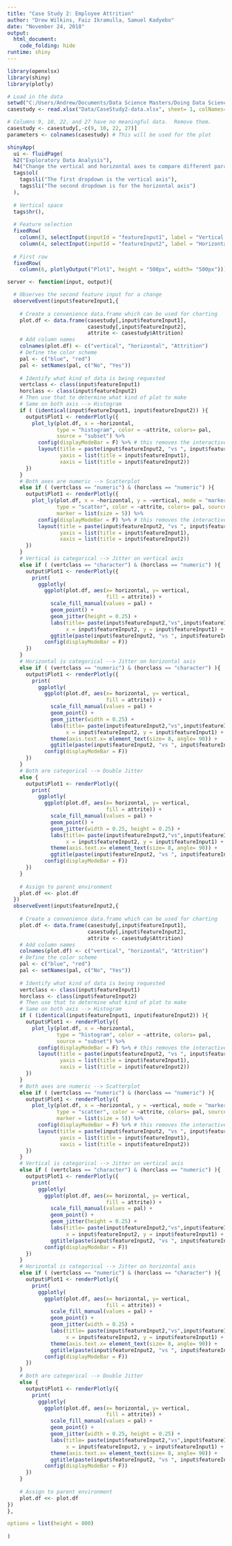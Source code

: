 ---
title: "Case Study 2: Employee Attrition"
author: "Drew Wilkins, Faiz Ikramulla, Samuel Kadyebo"
date: "November 24, 2018"
output:
  html_document:
    code_folding: hide
runtime: shiny
---

```{r echo=T, warning= FALSE, message= FALSE}
library(openxlsx)
library(shiny)
library(plotly)

# Load in the data
setwd("C:/Users/Andrew/Documents/Data Science Masters/Doing Data Science/Case Study 2/Case Study 2 Project/")
casestudy <- read.xlsx("Data/CaseStudy2-data.xlsx", sheet= 1, colNames= T)

# Columns 9, 10, 22, and 27 have no meaningful data.  Remove them.
casestudy <- casestudy[,-c(9, 10, 22, 27)]
parameters <- colnames(casestudy) # This will be used for the plot

shinyApp(
  ui <- fluidPage(
  h2("Exploratory Data Analysis"),
  h4("Change the vertical and horizontal axes to compare different parameters"),
  tags$ol(
    tags$li("The first dropdown is the vertical axis"),
    tags$li("The second dropdown is for the horizontal axis")
  ),
  
  # Vertical space
  tags$hr(),
  
  # Feature selection
  fixedRow(
    column(3, selectInput(inputId = "featureInput1", label = "Vertical axis", choices = parameters, selected = "MonthlyIncome")),
    column(4, selectInput(inputId = "featureInput2", label = "Horizontal axis", choices = parameters, selected = "JobRole"))),
  
  # First row
  fixedRow(
    column(6, plotlyOutput("Plot1", height = "500px", width= "500px")))),

server <- function(input, output){

  # Observes the second feature input for a change
  observeEvent(input$featureInput1,{
    
    # Create a convenience data.frame which can be used for charting
    plot.df <- data.frame(casestudy[,input$featureInput1],
                          casestudy[,input$featureInput2],
                          attrite <- casestudy$Attrition)
    # Add column names
    colnames(plot.df) <- c("vertical", "horizontal", "Attrition")
    # Define the color scheme
    pal <- c("blue", "red")
    pal <- setNames(pal, c("No", "Yes"))
    
    # Identify what kind of data is being requested
    vertclass <- class(input$featureInput1)
    horclass <- class(input$featureInput2)
    # Then use that to determine what kind of plot to make
    # Same on both axis --> Histogram
    if ( (identical(input$featureInput1, input$featureInput2)) ){
      output$Plot1 <- renderPlotly({
        plot_ly(plot.df, x = ~horizontal,
                type = "histogram", color = ~attrite, colors= pal, 
                source = "subset") %>%
          config(displayModeBar = F) %>% # this removes the interactive toolbar
          layout(title = paste(input$featureInput2, "vs ", input$featureInput1),
                 yaxis = list(title = input$featureInput1),
                 xaxis = list(title = input$featureInput2))
      })
    } 
    # Both axes are numeric --> Scatterplot
    else if ( (vertclass == "numeric") & (horclass == "numeric") ){
      output$Plot1 <- renderPlotly({
        plot_ly(plot.df, x = ~horizontal, y = ~vertical, mode = "markers",
                type = "scatter", color = ~attrite, colors= pal, source = "subset",
                marker = list(size = 5)) %>%
          config(displayModeBar = F) %>% # this removes the interactive toolbar
          layout(title = paste(input$featureInput2, "vs ", input$featureInput1),
                 yaxis = list(title = input$featureInput1),
                 xaxis = list(title = input$featureInput2))
      })
    }
    # Vertical is categorical --> Jitter on vertical axis
    else if ( (vertclass == "character") & (horclass == "numeric") ){
      output$Plot1 <- renderPlotly({
        print(
          ggplotly(
            ggplot(plot.df, aes(x= horizontal, y= vertical, 
                                fill = attrite)) + 
              scale_fill_manual(values = pal) +
              geom_point() + 
              geom_jitter(height = 0.25) + 
              labs(title= paste(input$featureInput2,"vs",input$featureInput1),
                   x = input$featureInput2, y = input$featureInput1) +
              ggtitle(paste(input$featureInput2, "vs ", input$featureInput1))) %>%
            config(displayModeBar = F))
      })
    }
    # Horizontal is categorical --> Jitter on horizontal axis
    else if ( (vertclass == "numeric") & (horclass == "character") ){
      output$Plot1 <- renderPlotly({
        print(
          ggplotly(
            ggplot(plot.df, aes(x= horizontal, y= vertical, 
                                fill = attrite)) + 
              scale_fill_manual(values = pal) +
              geom_point() + 
              geom_jitter(width = 0.25) + 
              labs(title= paste(input$featureInput2,"vs",input$featureInput1),
                   x = input$featureInput2, y = input$featureInput1) +
              theme(axis.text.x= element_text(size= 8, angle= 90)) +
              ggtitle(paste(input$featureInput2, "vs ", input$featureInput1))) %>%
            config(displayModeBar = F))
      })
    }
    # Both are categorical --> Double Jitter
    else {
      output$Plot1 <- renderPlotly({
        print(
          ggplotly(
            ggplot(plot.df, aes(x= horizontal, y= vertical, 
                                fill = attrite)) + 
              scale_fill_manual(values = pal) +
              geom_point() + 
              geom_jitter(width = 0.25, height = 0.25) + 
              labs(title= paste(input$featureInput2,"vs",input$featureInput1),
                   x = input$featureInput2, y = input$featureInput1) +
              theme(axis.text.x= element_text(size= 8, angle= 90)) +
              ggtitle(paste(input$featureInput2, "vs ", input$featureInput1))) %>%
            config(displayModeBar = F))
      })
    }
 
    # Assign to parent environment
    plot.df <<- plot.df
  })
  observeEvent(input$featureInput2,{
    
    # Create a convenience data.frame which can be used for charting
    plot.df <- data.frame(casestudy[,input$featureInput1],
                          casestudy[,input$featureInput2],
                          attrite <- casestudy$Attrition)
    # Add column names
    colnames(plot.df) <- c("vertical", "horizontal", "Attrition")
    # Define the color scheme
    pal <- c("blue", "red")
    pal <- setNames(pal, c("No", "Yes"))
    
    # Identify what kind of data is being requested
    vertclass <- class(input$featureInput1)
    horclass <- class(input$featureInput2)
    # Then use that to determine what kind of plot to make
    # Same on both axis --> Histogram
    if ( (identical(input$featureInput1, input$featureInput2)) ){
      output$Plot1 <- renderPlotly({
        plot_ly(plot.df, x = ~horizontal,
                type = "histogram", color = ~attrite, colors= pal, 
                source = "subset") %>%
          config(displayModeBar = F) %>% # this removes the interactive toolbar
          layout(title = paste(input$featureInput2, "vs ", input$featureInput1),
                 yaxis = list(title = input$featureInput1),
                 xaxis = list(title = input$featureInput2))
      })
    } 
    # Both axes are numeric --> Scatterplot
    else if ( (vertclass == "numeric") & (horclass == "numeric") ){
      output$Plot1 <- renderPlotly({
        plot_ly(plot.df, x = ~horizontal, y = ~vertical, mode = "markers",
                type = "scatter", color = ~attrite, colors= pal, source = "subset",
                marker = list(size = 5)) %>%
          config(displayModeBar = F) %>% # this removes the interactive toolbar
          layout(title = paste(input$featureInput2, "vs ", input$featureInput1),
                 yaxis = list(title = input$featureInput1),
                 xaxis = list(title = input$featureInput2))
      })
    }
    # Vertical is categorical --> Jitter on vertical axis
    else if ( (vertclass == "character") & (horclass == "numeric") ){
      output$Plot1 <- renderPlotly({
        print(
          ggplotly(
            ggplot(plot.df, aes(x= horizontal, y= vertical, 
                                fill = attrite)) + 
              scale_fill_manual(values = pal) +
              geom_point() + 
              geom_jitter(height = 0.25) + 
              labs(title= paste(input$featureInput2,"vs",input$featureInput1),
                   x = input$featureInput2, y = input$featureInput1) +
              ggtitle(paste(input$featureInput2, "vs ", input$featureInput1))) %>%
            config(displayModeBar = F))
      })
    }
    # Horizontal is categorical --> Jitter on horizontal axis
    else if ( (vertclass == "numeric") & (horclass == "character") ){
      output$Plot1 <- renderPlotly({
        print(
          ggplotly(
            ggplot(plot.df, aes(x= horizontal, y= vertical, 
                                fill = attrite)) + 
              scale_fill_manual(values = pal) +
              geom_point() + 
              geom_jitter(width = 0.25) + 
              labs(title= paste(input$featureInput2,"vs",input$featureInput1),
                   x = input$featureInput2, y = input$featureInput1) +
              theme(axis.text.x= element_text(size= 8, angle= 90)) +
              ggtitle(paste(input$featureInput2, "vs ", input$featureInput1))) %>%
            config(displayModeBar = F))
      })
    }
    # Both are categorical --> Double Jitter
    else {
      output$Plot1 <- renderPlotly({
        print(
          ggplotly(
            ggplot(plot.df, aes(x= horizontal, y= vertical, 
                                fill = attrite)) + 
              scale_fill_manual(values = pal) +
              geom_point() + 
              geom_jitter(width = 0.25, height = 0.25) +
              labs(title= paste(input$featureInput2,"vs",input$featureInput1),
                   x = input$featureInput2, y = input$featureInput1) +
              theme(axis.text.x= element_text(size= 8, angle= 90)) +
              ggtitle(paste(input$featureInput2, "vs ", input$featureInput1))) %>%
            config(displayModeBar = F))
      })
    }
    
    # Assign to parent environment
    plot.df <<- plot.df
})
},

options = list(height = 800)
  
)
```